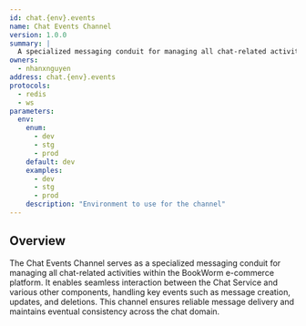 ```yaml
---
id: chat.{env}.events
name: Chat Events Channel
version: 1.0.0
summary: |
  A specialized messaging conduit for managing all chat-related activities within the BookWorm e-commerce platform.
owners:
  - nhanxnguyen
address: chat.{env}.events
protocols:
  - redis
  - ws
parameters:
  env:
    enum:
      - dev
      - stg
      - prod
    default: dev
    examples:
      - dev
      - stg
      - prod
    description: "Environment to use for the channel"
---
```


## Overview

The Chat Events Channel serves as a specialized messaging conduit for managing all chat-related activities within the BookWorm e-commerce platform. It enables seamless interaction between the Chat Service and various other components, handling key events such as message creation, updates, and deletions. This channel ensures reliable message delivery and maintains eventual consistency across the chat domain.

<ChannelInformation />
